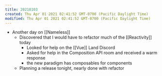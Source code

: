 ```yaml
---
title: 20210103
created: Thu Apr 01 2021 02:41:52 GMT-0700 (Pacific Daylight Time)
modified: Thu Apr 01 2021 02:41:52 GMT-0700 (Pacific Daylight Time)
---
```

- Another day on [[Nameless]]
    - Discovered that I would have to refactor much of the [[Reactivity]] today
        - Looked for help on the [[Vue]] Land Discord
        - Asked for help in the Composition API room and received a warm response
        - the new paradigm has composables for components
    - Planning a release tonight, nearly done with refactor
